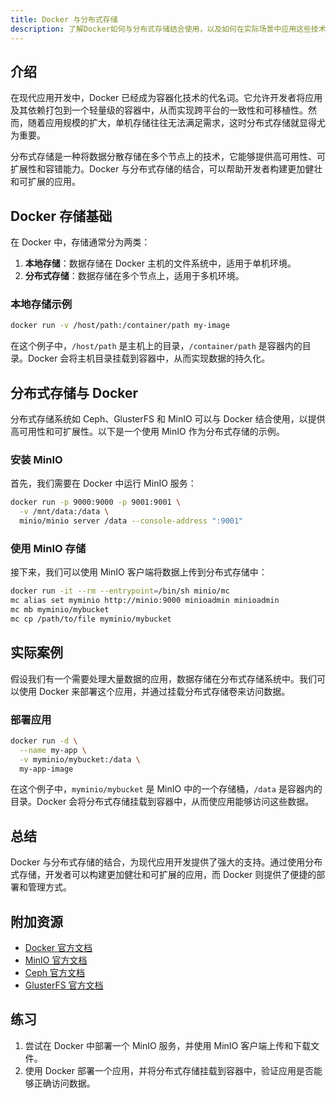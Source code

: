 ```yaml
---
title: Docker 与分布式存储
description: 了解Docker如何与分布式存储结合使用，以及如何在实际场景中应用这些技术。
---
```


## 介绍

在现代应用开发中，Docker 已经成为容器化技术的代名词。它允许开发者将应用及其依赖打包到一个轻量级的容器中，从而实现跨平台的一致性和可移植性。然而，随着应用规模的扩大，单机存储往往无法满足需求，这时分布式存储就显得尤为重要。

分布式存储是一种将数据分散存储在多个节点上的技术，它能够提供高可用性、可扩展性和容错能力。Docker 与分布式存储的结合，可以帮助开发者构建更加健壮和可扩展的应用。

## Docker 存储基础

在 Docker 中，存储通常分为两类：

1. **本地存储**：数据存储在 Docker 主机的文件系统中，适用于单机环境。
2. **分布式存储**：数据存储在多个节点上，适用于多机环境。

### 本地存储示例

```bash
docker run -v /host/path:/container/path my-image
```

在这个例子中，`/host/path` 是主机上的目录，`/container/path` 是容器内的目录。Docker 会将主机目录挂载到容器中，从而实现数据的持久化。

## 分布式存储与 Docker

分布式存储系统如 Ceph、GlusterFS 和 MinIO 可以与 Docker 结合使用，以提供高可用性和可扩展性。以下是一个使用 MinIO 作为分布式存储的示例。

### 安装 MinIO

首先，我们需要在 Docker 中运行 MinIO 服务：

```bash
docker run -p 9000:9000 -p 9001:9001 \
  -v /mnt/data:/data \
  minio/minio server /data --console-address ":9001"
```

### 使用 MinIO 存储

接下来，我们可以使用 MinIO 客户端将数据上传到分布式存储中：

```bash
docker run -it --rm --entrypoint=/bin/sh minio/mc
mc alias set myminio http://minio:9000 minioadmin minioadmin
mc mb myminio/mybucket
mc cp /path/to/file myminio/mybucket
```

## 实际案例

假设我们有一个需要处理大量数据的应用，数据存储在分布式存储系统中。我们可以使用 Docker 来部署这个应用，并通过挂载分布式存储卷来访问数据。

### 部署应用

```bash
docker run -d \
  --name my-app \
  -v myminio/mybucket:/data \
  my-app-image
```

在这个例子中，`myminio/mybucket` 是 MinIO 中的一个存储桶，`/data` 是容器内的目录。Docker 会将分布式存储挂载到容器中，从而使应用能够访问这些数据。

## 总结

Docker 与分布式存储的结合，为现代应用开发提供了强大的支持。通过使用分布式存储，开发者可以构建更加健壮和可扩展的应用，而 Docker 则提供了便捷的部署和管理方式。

## 附加资源

- [Docker 官方文档](https://docs.docker.com/)
- [MinIO 官方文档](https://docs.min.io/)
- [Ceph 官方文档](https://docs.ceph.com/)
- [GlusterFS 官方文档](https://docs.gluster.org/)

## 练习

1. 尝试在 Docker 中部署一个 MinIO 服务，并使用 MinIO 客户端上传和下载文件。
2. 使用 Docker 部署一个应用，并将分布式存储挂载到容器中，验证应用是否能够正确访问数据。
